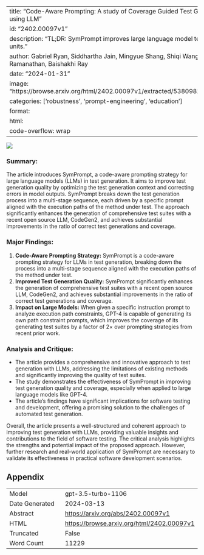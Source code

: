
---
title: "Code-Aware Prompting: A study of Coverage Guided Test Generation in Regression Setting using LLM"
id: "2402.00097v1"
description: "TL;DR: SymPrompt improves large language model test generation for complex software units."
author: Gabriel Ryan, Siddhartha Jain, Mingyue Shang, Shiqi Wang, Xiaofei Ma, Murali Krishna Ramanathan, Baishakhi Ray
date: "2024-01-31"
image: "https://browse.arxiv.org/html/2402.00097v1/extracted/5380982/figures/working_example_fm.png"
categories: ['robustness', 'prompt-engineering', 'education']
format:
  html:
    code-overflow: wrap
---

![](https://browse.arxiv.org/html/2402.00097v1/extracted/5380982/figures/working_example_fm.png)

### **Summary:**
The article introduces SymPrompt, a code-aware prompting strategy for large language models (LLMs) in test generation. It aims to improve test generation quality by optimizing the test generation context and correcting errors in model outputs. SymPrompt breaks down the test generation process into a multi-stage sequence, each driven by a specific prompt aligned with the execution paths of the method under test. The approach significantly enhances the generation of comprehensive test suites with a recent open source LLM, CodeGen2, and achieves substantial improvements in the ratio of correct test generations and coverage.

### **Major Findings:**
1. **Code-Aware Prompting Strategy:** SymPrompt is a code-aware prompting strategy for LLMs in test generation, breaking down the process into a multi-stage sequence aligned with the execution paths of the method under test.
2. **Improved Test Generation Quality:** SymPrompt significantly enhances the generation of comprehensive test suites with a recent open source LLM, CodeGen2, and achieves substantial improvements in the ratio of correct test generations and coverage.
3. **Impact on Large Models:** When given a specific instruction prompt to analyze execution path constraints, GPT-4 is capable of generating its own path constraint prompts, which improves the coverage of its generating test suites by a factor of 2× over prompting strategies from recent prior work.

### **Analysis and Critique:**
- The article provides a comprehensive and innovative approach to test generation with LLMs, addressing the limitations of existing methods and significantly improving the quality of test suites.
- The study demonstrates the effectiveness of SymPrompt in improving test generation quality and coverage, especially when applied to large language models like GPT-4.
- The article's findings have significant implications for software testing and development, offering a promising solution to the challenges of automated test generation.

Overall, the article presents a well-structured and coherent approach to improving test generation with LLMs, providing valuable insights and contributions to the field of software testing. The critical analysis highlights the strengths and potential impact of the proposed approach. However, further research and real-world application of SymPrompt are necessary to validate its effectiveness in practical software development scenarios.

## Appendix

|          |          |
|----------|----------|
| Model     | gpt-3.5-turbo-1106       |
| Date Generated     | 2024-03-13       |
| Abstract | [https://arxiv.org/abs/2402.00097v1](https://arxiv.org/abs/2402.00097v1)        |
| HTML     | [https://browse.arxiv.org/html/2402.00097v1](https://browse.arxiv.org/html/2402.00097v1)       |
| Truncated       | False       |
| Word Count       | 11229       |